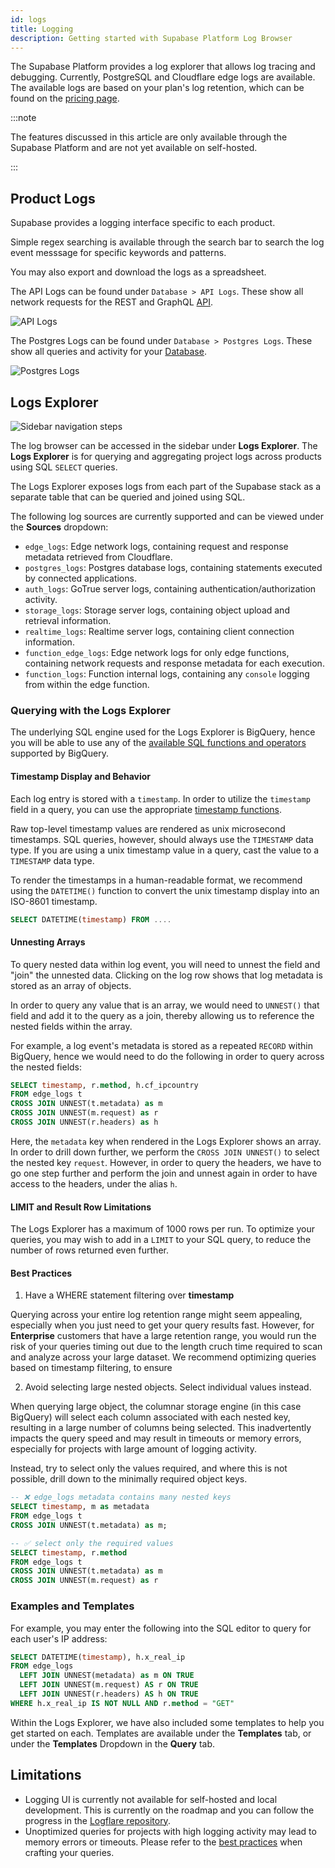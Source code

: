 ```yaml
---
id: logs
title: Logging
description: Getting started with Supabase Platform Log Browser
---
```


The Supabase Platform provides a log explorer that allows log tracing and debugging. Currently, PostgreSQL and Cloudflare edge logs are available. The available logs are based on your plan's log retention, which can be found on the [pricing page](https://supabase.com/pricing).

:::note

The features discussed in this article are only available through the Supabase Platform and are not yet available on self-hosted.

:::


## Product Logs

Supabase provides a logging interface specific to each product.

Simple regex searching is available through the search bar to search the log event messsage for specific keywords and patterns.

You may also export and download the logs as a spreadsheet.

<!-- 
To update the screenshots, ensure that at least one log line is selected to display the metadata. Can use meme.town as an exmaple.
-->

<Tabs>
  <TabItem value="api" label="API" default>

The API Logs can be found under `Database > API Logs`. These show all network requests for the REST and GraphQL [API](../../guides/api).

![API Logs](/img/guides/platform/logs/logs-api.png)

  </TabItem>
  <TabItem value="postgres" label="Postgres">

The Postgres Logs can be found under `Database > Postgres Logs`. These show all queries and activity for your [Database](../../guides/database).

![Postgres Logs](/img/guides/platform/logs/logs-database.png)

  </TabItem>
</Tabs>

## Logs Explorer

![Sidebar navigation steps](/img/guides/platform/logs/sidebar-navigation.png)

The log browser can be accessed in the sidebar under **Logs Explorer**. The **Logs Explorer** is for querying and aggregating project logs across products using SQL `SELECT` queries.

The Logs Explorer exposes logs from each part of the Supabase stack as a separate table that can be queried and joined using SQL.

The following log sources are currently supported and can be viewed under the **Sources** dropdown:
- `edge_logs`: Edge network logs, containing request and response metadata retrieved from Cloudflare.
- `postgres_logs`: Postgres database logs, containing statements executed by connected applications.
- `auth_logs`: GoTrue server logs, containing authentication/authorization activity.
- `storage_logs`: Storage server logs, containing object upload and retrieval information.
- `realtime_logs`: Realtime server logs, containing client connection information.
- `function_edge_logs`: Edge network logs for only edge functions, containing network requests and response metadata for each execution.
- `function_logs`: Function internal logs, containing any `console` logging from within the edge function.


### Querying with the Logs Explorer

The underlying SQL engine used for the Logs Explorer is BigQuery, hence you will be able to use any of the [available SQL functions and operators]((https://cloud.google.com/bigquery/docs/reference/standard-sql/functions-and-operators)) supported by BigQuery.


#### Timestamp Display and Behavior

Each log entry is stored with a `timestamp`. In order to utilize the `timestamp` field in a query, you can use the appropriate [timestamp functions](https://cloud.google.com/bigquery/docs/reference/standard-sql/timestamp_functions#timestamp).

Raw top-level timestamp values are rendered as unix microsecond timestamps. SQL queries, however, should always use the `TIMESTAMP` data type. If you are using a unix timestamp value in a query, cast the value to a `TIMESTAMP` data type.

To render the timestamps in a human-readable format, we recommend using the `DATETIME()` function to convert the unix timestamp display into an ISO-8601 timestamp.

```sql
SELECT DATETIME(timestamp) FROM ....
```

#### Unnesting Arrays

To query nested data within log event, you will need to unnest the field and "join" the unnested data. Clicking on the log row shows that log metadata is stored as an array of objects.

In order to query any value that is an array, we would need to `UNNEST()` that field and add it to the query as a join, thereby allowing us to reference the nested fields within the array.

For example, a log event's metadata is stored as a repeated `RECORD` within BigQuery, hence we would need to do the following in order to query across the nested fields:

```sql
SELECT timestamp, r.method, h.cf_ipcountry
FROM edge_logs t
CROSS JOIN UNNEST(t.metadata) as m
CROSS JOIN UNNEST(m.request) as r
CROSS JOIN UNNEST(r.headers) as h
```

Here, the `metadata` key when rendered in the Logs Explorer shows an array. In order to drill down further, we perform the `CROSS JOIN UNNEST()` to select the nested key `request`. However, in order to query the headers, we have to go one step further and perform the join and unnest again in order to have access to the headers, under the alias `h`.

#### LIMIT and Result Row Limitations

The Logs Explorer has a maximum of 1000 rows per run. To optimize your queries, you may wish to add in a `LIMIT` to your SQL query, to reduce the number of rows returned even further.

#### Best Practices

1. Have a WHERE statement filtering over **timestamp**

  Querying across your entire log retention range might seem appealing, especially when you just need to get your query results fast. However, for **Enterprise** customers that have a large retention range, you would run the risk of your queries timing out due to the length cruch time required to scan and analyze across your large dataset. We recommend optimizing queries based on timestamp filtering, to ensure


2. Avoid selecting large nested objects. Select individual values instead.

  When querying large object, the columnar storage engine (in this case BigQuery) will select each column associated with each nested key, resulting in a large number of columns being selected. This inadvertently impacts the query speed and may result in timeouts or memory errors, especially for projects with large amount of logging activity. 

  Instead, try to select only the values required, and where this is not possible, drill down to the minimally required object keys.

  ```sql
  -- ❌ edge_logs metadata contains many nested keys
  SELECT timestamp, m as metadata
  FROM edge_logs t
  CROSS JOIN UNNEST(t.metadata) as m;
  
  -- ✅ select only the required values
  SELECT timestamp, r.method
  FROM edge_logs t
  CROSS JOIN UNNEST(t.metadata) as m
  CROSS JOIN UNNEST(m.request) as r
  ```

### Examples and Templates

For example, you may enter the following into the SQL editor to query for each user's IP address:

```sql
SELECT DATETIME(timestamp), h.x_real_ip
FROM edge_logs
  LEFT JOIN UNNEST(metadata) as m ON TRUE
  LEFT JOIN UNNEST(m.request) AS r ON TRUE
  LEFT JOIN UNNEST(r.headers) AS h ON TRUE
WHERE h.x_real_ip IS NOT NULL AND r.method = "GET"
```

Within the Logs Explorer, we have also included some templates to help you get started on each. Templates are available under the **Templates** tab, or under the **Templates** Dropdown in the **Query** tab.

## Limitations

- Logging UI is currently not available for self-hosted and local development. This is currently on the roadmap and you can follow the progress in the [Logflare repository](https://github.com/Logflare/logflare).
- Unoptimized queries for projects with high logging activity may lead to memory errors or timeouts. Please refer to the [best practices](#best-practices) when crafting your queries.